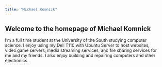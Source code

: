 ```yaml
---
title: "Michael Komnick"
---
```


## Welcome to the homepage of Michael Komnick

I'm a full time student at the University of the South studying computer science. I enjoy using my Dell T110 with Ubuntu Server to host websites, video game servers, media streaming services, and file sharing services for me and my friends. I also enjoy building and repairing computers and other electronics.